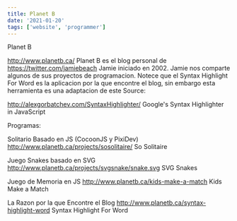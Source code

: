 ```yaml
---
title: Planet B
date: '2021-01-20'
tags: ['website', 'programmer']
---
```


Planet B


http://www.planetb.ca/
Planet B es el blog personal de https://twitter.com/jamiebeach Jamie iniciado en 2002. 
Jamie nos comparte algunos de sus proyectos de programacion. 
Notece que el Syntax Highlight For Word es la aplicacion por la que encontre el blog, sin embargo esta herramienta es una adaptacion de este Source: 

http://alexgorbatchev.com/SyntaxHighlighter/
Google's Syntax Highlighter in JavaScript

Programas:

Solitario Basado en JS (CocoonJS y PixiDev)
http://www.planetb.ca/projects/sosolitaire/
So Solitaire

Juego Snakes basado en SVG
http://www.planetb.ca/projects/svgsnake/snake.svg
SVG Snakes

Juego de Memoria en JS
http://www.planetb.ca/kids-make-a-match
Kids Make a Match

La Razon por la que Encontre el Blog
http://www.planetb.ca/syntax-highlight-word
Syntax Highlight For Word

